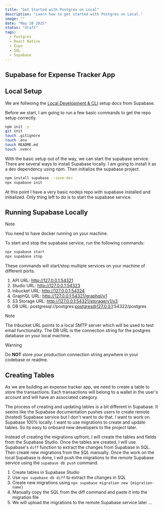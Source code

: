```yaml
---
title: "Get Started with Postgres on Local"
description: "Learn how to get started with Postgres on Local."
image: ""
date: "May 20 2025"
status: "draft"
tags:
  - Postgres
  - React Native
  - Expo
  - SQL
  - Supabase
---
```


## Supabase for Expense Tracker App

## Local Setup

We are follwoing the [Local Development & CLI](https://supabase.com/docs/guides/local-development) setup docs from Supabase.

Before we start, I am going to run a few basic commands to get the repo setup correctly.

```bash
npm init -y
git init
touch .gitignore
touch .env
touch README.md
touch .nvmrc
```

With the basic setup out of the way, we can start the supabase service. There are several ways to install Supabase locally. I am
going to install it as a dev dependency using npm. Then initialize the supabase project.

```bash
npm install supabase --save-dev
npx supabase init
```

At this point I have a very basic nodejs repo with supabase installed and initialized. Only thing left to do is to start the supabase service.

## Running Supabase Locally

> [!NOTE]
> You need to have docker running on your machine.

To start and stop the supabase service, run the following commands:

```bash
npx supabase start
npx supabase stop
```

These commands will start/stop multiple services on your machine of different ports.

1. API URL: http://127.0.0.1:54321
2. Studio URL: http://127.0.0.1:54323
3. Inbucket URL: http://127.0.0.1:54324
4. GraphQL URL: http://127.0.0.1:54321/graphql/v1
5. S3 Storage URL: http://127.0.0.1:54321/storage/v1/s3
6. DB URL: postgresql://postgres:postgres@127.0.0.1:54322/postgres

> [!NOTE]
> The Inbucket URL points to a local SMTP server which will be used to test email functionality.
> The DB URL is the connection string for the postgres database on your local machine.

> [!WARNING]
> Do **NOT** store your production connection string anywhere in your codebase or readme.

## Creating Tables

As we are building an expense tracker app, we need to create a table to store the transactions.
Each transactions will belong to a wallet in the user's account and will have an associated category.

The process of creating and updating tables is a bit different in Supabase. It seems like the Supabase documentation
pushes users to create remote (hosted) Supabase service but I don't want to do that. I want to work on Supabase 100% locally.
I want to use migrations to create and update tables. So its easy to onboard new developers to the project later.

Instead of creating the migrations upfront, I will create the tables and fields from the Supabase Studio. Once the tables are created,
I will use Supabase's `diff` function to extract the changes from Supabase in SQL. Then create new migrations from the SQL manually. Once
the work on the local Supabase is done, I will push the migrations to the remote Supabase service using the `supabase db push` command.

1. Create tables in Supabase Studio
2. Use `npx supabase db diff` to extract the changes in SQL
3. Create new migrations using `npx supabase migration new {migration-name}`
4. Manually copy the SQL from the diff command and paste it into the migration file
5. We will upload the migrations to the remote Supabase service later ...
